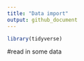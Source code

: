 ```yaml
---
title: "Data import"
output: github_document
---
```


```r
library(tidyverse)
```


#read in some data